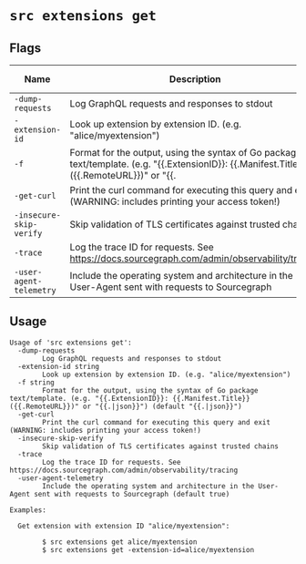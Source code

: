 # `src extensions get`


## Flags

| Name | Description | Default Value |
|------|-------------|---------------|
| `-dump-requests` | Log GraphQL requests and responses to stdout | `false` |
| `-extension-id` | Look up extension by extension ID. (e.g. "alice/myextension") |  |
| `-f` | Format for the output, using the syntax of Go package text/template. (e.g. "\{\{.ExtensionID\}\}: \{\{.Manifest.Title\}\} (\{\{.RemoteURL\}\})" or "\{\{.|json\}\}") | `\{\{.|json\}\}` |
| `-get-curl` | Print the curl command for executing this query and exit (WARNING: includes printing your access token!) | `false` |
| `-insecure-skip-verify` | Skip validation of TLS certificates against trusted chains | `false` |
| `-trace` | Log the trace ID for requests. See https://docs.sourcegraph.com/admin/observability/tracing | `false` |
| `-user-agent-telemetry` | Include the operating system and architecture in the User-Agent sent with requests to Sourcegraph | `true` |


## Usage

```
Usage of 'src extensions get':
  -dump-requests
    	Log GraphQL requests and responses to stdout
  -extension-id string
    	Look up extension by extension ID. (e.g. "alice/myextension")
  -f string
    	Format for the output, using the syntax of Go package text/template. (e.g. "{{.ExtensionID}}: {{.Manifest.Title}} ({{.RemoteURL}})" or "{{.|json}}") (default "{{.|json}}")
  -get-curl
    	Print the curl command for executing this query and exit (WARNING: includes printing your access token!)
  -insecure-skip-verify
    	Skip validation of TLS certificates against trusted chains
  -trace
    	Log the trace ID for requests. See https://docs.sourcegraph.com/admin/observability/tracing
  -user-agent-telemetry
    	Include the operating system and architecture in the User-Agent sent with requests to Sourcegraph (default true)

Examples:

  Get extension with extension ID "alice/myextension":

    	$ src extensions get alice/myextension
    	$ src extensions get -extension-id=alice/myextension



```
	